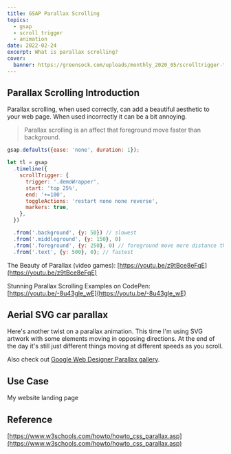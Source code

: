 ```yaml
---
title: GSAP Parallax Scrolling
topics:
  - gsap
  - scroll trigger
  - animation
date: 2022-02-24
excerpt: What is parallax scrolling?
cover:
  banner: https://greensock.com/uploads/monthly_2020_05/scrolltrigger-thumb.png.eb7f15da1128db13dc6457a1dbf17011.png
---
```


## Parallax Scrolling Introduction

Parallax scrolling, when used correctly, can add a beautiful aesthetic to your web page. When used incorrectly it can be
a bit annoying.

> Parallax scrolling is an affect that foreground move faster than background.

<CodeFrame
  title="ScrollTrigger - basic parallax scrollling"
  src="https://codepen.io/wghglory/embed/abVKEjM?default-tab=js%2Cresult&editable=true"
/>

```js
gsap.defaults({ease: 'none', duration: 1});

let tl = gsap
  .timeline({
    scrollTrigger: {
      trigger: '.demoWrapper',
      start: 'top 25%',
      end: '+=100',
      toggleActions: 'restart none none reverse',
      markers: true,
    },
  })

  .from('.background', {y: 50}) // slowest
  .from('.middleground', {y: 150}, 0)
  .from('.foreground', {y: 250}, 0) // foreground move more distance than background within the same amount of time
  .from('.text', {y: 500}, 0); // fastest
```

The Beauty of Parallax (video games): [https://youtu.be/z9tBce8eFqE](https://youtu.be/z9tBce8eFqE)

Stunning Parallax Scrolling Examples on CodePen: [https://youtu.be/-8u43gle_wE](https://youtu.be/-8u43gle_wE)

## Aerial SVG car parallax

Here's another twist on a parallax animation. This time I'm using SVG artwork with some elements moving in opposing
directions. At the end of the day it's still just different things moving at different speeds as you scroll.

<CodeFrame
  title="ScrollTrigger Car parallax scrolling"
  src="https://codepen.io/wghglory/embed/mdqKpYO?default-tab=js%2Cresult&editable=true"
/>

Also check out
[Google Web Designer Parallax gallery](https://richmediagallery.com/formats/detail?formats=dv360&formatId=Parallax).

## Use Case

My website landing page

## Reference

[https://www.w3schools.com/howto/howto_css_parallax.asp](https://www.w3schools.com/howto/howto_css_parallax.asp)
